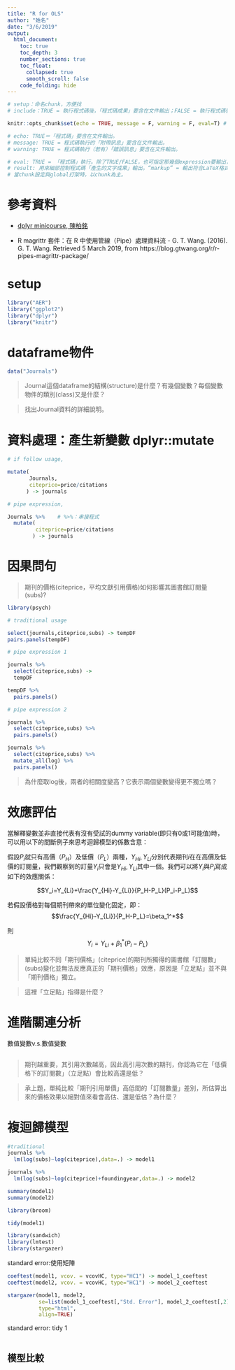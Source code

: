 ```yaml
---
title: "R for OLS"
author: "姓名"
date: "3/6/2019"
output: 
  html_document: 
    toc: true
    toc_depth: 3
    number_sections: true
    toc_float:
      collapsed: true
      smooth_scroll: false
    code_folding: hide
---
```


```r

# setup：命名chunk，方便找
# include：TRUE = 執行程式碼後，「程式碼成果」要含在文件輸出；FALSE = 執行程式碼後，「程式碼成果」不要在文件輸出。

knitr::opts_chunk$set(echo = TRUE, message = F, warning = F, eval=T) # global設定

# echo: TRUE＝「程式碼」要含在文件輸出。
# message: TRUE = 程式碼執行的「附帶訊息」要含在文件輸出。
# warning: TRUE = 程式碼執行（若有）「錯誤訊息」要含在文件輸出。

# eval: TRUE = 「程式碼」執行。除了TRUE/FALSE，也可指定那幾個expression要輸出，expression不是程式行，而是一個完整的程式表達。如：eval=c(1,5)是指第1和第5個程式表達要輸出。
# result: 用來細部控制程式碼「產生的文字成果」輸出。“markup” = 輸出符合LaTeX格式（內定）。“asis” = 維持螢幕所見輸出。“hide” = 不輸出。
# 當chunk設定與global打架時，以chunk為主。

```

# 參考資料

  * [dplyr minicourse, 陳柏銘](https://bookdown.org/PoMingChen/Dplyr_minicourse/)
  
  * R magrittr 套件：在 R 中使用管線（Pipe）處理資料流 - G. T. Wang. (2016). G. T. Wang. Retrieved 5 March 2019, from https://blog.gtwang.org/r/r-pipes-magrittr-package/


# setup

```r
library("AER")
library("ggplot2")
library("dplyr")
library("knitr")
```


# dataframe物件


```r
data("Journals")
```


> Journal這個dataframe的結構(structure)是什麼？有幾個變數？每個變數物件的類別(class)又是什麼？

> 找出Journal資料的詳細說明。


# 資料處理：產生新變數 dplyr::mutate

```r

# if follow usage,

mutate(
       Journals,
       citeprice=price/citations
      ) -> journals

# pipe expression,

Journals %>%    # %>%：串接程式
  mutate(
         citeprice=price/citations
        ) -> journals


```


# 因果問句

> 期刊的價格(citeprice，平均文獻引用價格)如何影響其圖書館訂閱量(subs)? 

```r

library(psych)

```


```r

# traditional usage

select(journals,citeprice,subs) -> tempDF
pairs.panels(tempDF)

```

```r

# pipe expression 1

journals %>% 
  select(citeprice,subs) ->
  tempDF

tempDF %>%
  pairs.panels()

```

```r

# pipe expression 2

journals %>% 
  select(citeprice,subs) %>%
  pairs.panels()


```


```r

journals %>% 
  select(citeprice,subs) %>%
  mutate_all(log) %>%
  pairs.panels()


```


> 為什麼取log後，兩者的相關度變高？它表示兩個變數變得更不獨立嗎？

# 效應評估


當解釋變數並非直接代表有沒有受試的dummy variable(即只有0或1可能值)時，可以用以下的間斷例子來思考迴歸模型的係數含意：

假設$P_i$就只有高價（$P_H$）及低價（$P_L$）兩種，$Y_{Hi},Y_{Li}$分別代表期刊$i$在在高價及低價的訂閱量，我們觀察到的訂量$Y_i$只會是$Y_{Hi},Y_{Li}$其中一個。我們可以將$Y_i$與$P_i$寫成如下的效應關係：

$$Y_i=Y_{Li}+\frac{Y_{Hi}-Y_{Li}}{P_H-P_L}(P_i-P_L)$$


若假設價格對每個期刊帶來的單位變化固定，即：
$$\frac{Y_{Hi}-Y_{Li}}{P_H-P_L}=\beta_1^*$$

則
$$Y_i=Y_{Li}+\beta_1^*(P_i-P_L)$$



> 單純比較不同「期刊價格」(citeprice)的期刊所獨得的圖書館「訂閱數」(subs)變化並無法反應真正的「期刊價格」效應，原因是「立足點」並不與「期刊價格」獨立。

> 這裡「立足點」指得是什麼？


# 進階關連分析

數值變數v.s.數值變數

```r


```

> 期刊越重要，其引用次數越高，因此高引用次數的期刊，你認為它在「低價格下的訂閱數」（立足點）會比較高還是低？

> 承上題，單純比較「期刊引用單價」高低間的「訂閱數量」差別，所估算出來的價格效果以絕對值來看會高估、還是低估？為什麼？

# 複迴歸模型

```r
#traditional
journals %>%
  lm(log(subs)~log(citeprice),data=.) -> model1

journals %>%
  lm(log(subs)~log(citeprice)+foundingyear,data=.) -> model2

summary(model1)
summary(model2)

```

```r

library(broom)


```


```r

tidy(model1)
```


```r

library(sandwich)
library(lmtest)
library(stargazer)

```
 
 
 standard error:使用矩陣
```r

coeftest(model1, vcov. = vcovHC, type="HC1") -> model_1_coeftest
coeftest(model2, vcov. = vcovHC, type="HC1") -> model_2_coeftest

stargazer(model1, model2, 
          se=list(model_1_coeftest[,"Std. Error"], model_2_coeftest[,2]),
          type="html",
          align=TRUE)
```


standard error: tidy 1
```r

```


## 模型比較

```r

```
